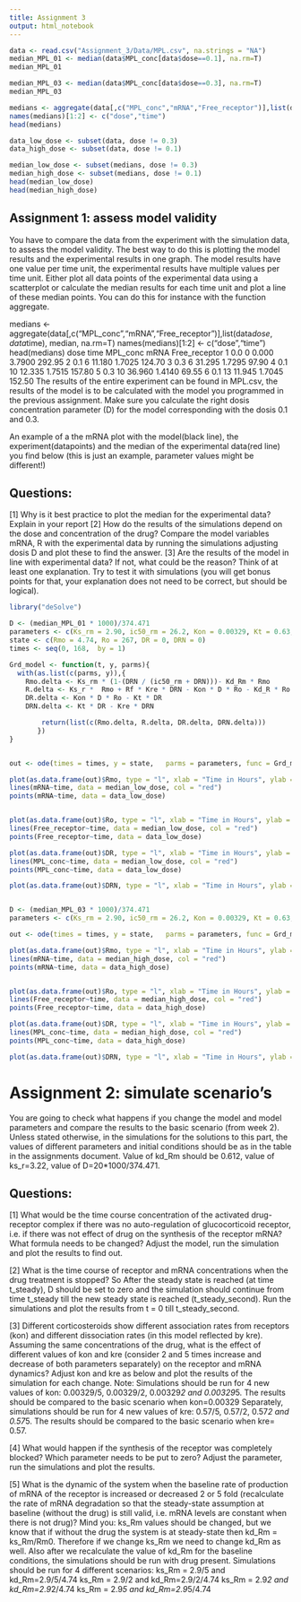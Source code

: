 ```yaml
---
title: Assignment 3
output: html_notebook
---
```

```r

data <- read.csv("Assignment_3/Data/MPL.csv", na.strings = "NA")
median_MPL_01 <- median(data$MPL_conc[data$dose==0.1], na.rm=T)
median_MPL_01

median_MPL_03 <- median(data$MPL_conc[data$dose==0.3], na.rm=T)
median_MPL_03

medians <- aggregate(data[,c("MPL_conc","mRNA","Free_receptor")],list(data$dose,data$time), median, na.rm=T)
names(medians)[1:2] <- c("dose","time")
head(medians)

data_low_dose <- subset(data, dose != 0.3)
data_high_dose <- subset(data, dose != 0.1)

median_low_dose <- subset(medians, dose != 0.3)
median_high_dose <- subset(medians, dose != 0.1)
head(median_low_dose)
head(median_high_dose)
```
## Assignment 1: assess model validity
You have to compare the data from the experiment with the simulation data, to assess the model validity. The best way to do this is plotting the model results and the experimental results in one graph. The model results have one value per time unit, the experimental results have multiple values per time unit. Either plot all data points of the experimental data using a scatterplot or calculate the median results for each time unit and plot a line of these median points. You can do this for instance with the function aggregate.

medians <- aggregate(data[,c("MPL_conc","mRNA","Free_receptor")],list(data$dose,data$time), median, na.rm=T)
names(medians)[1:2] <- c("dose","time")
head(medians)
   dose time MPL_conc   mRNA Free_receptor
 1  0.0    0    0.000 3.7900        292.95
 2  0.1    6   11.180 1.7025        124.70
 3  0.3    6   31.295 1.7295         97.90
 4  0.1   10   12.335 1.7515        157.80
 5  0.3   10   36.960 1.4140         69.55
 6  0.1   13   11.945 1.7045        152.50
The results of the entire experiment can be found in MPL.csv, the results of the model is to be calculated with the model you programmed in the previous assignment. Make sure you calculate the right dosis concentration parameter (D) for the model corresponding with the dosis 0.1 and 0.3.

An example of a the mRNA plot with the model(black line), the experiment(datapoints) and the median of the experimental data(red line) you find below (this is just an example, parameter values might be different!)



## Questions:
[1] Why is it best practice to plot the median for the experimental data? Explain in your report
[2] How do the results of the simulations depend on the dose and concentration of the drug? Compare the model variables mRNA, R with the experimental data by running the simulations adjusting dosis D and plot these to find the answer.
[3] Are the results of the model in line with experimental data? If not, what could be the reason? Think of at least one explanation. Try to test it with simulations (you will get bonus points for that, your explanation does not need to be correct, but should be logical).

```r
library("deSolve")

D <- (median_MPL_01 * 1000)/374.471
parameters <- c(Ks_rm = 2.90, ic50_rm = 26.2, Kon = 0.00329, Kt = 0.63, Kre = 0.57, Rf = 0.49, Kd_R = 0.0572, Kd_Rm = 0.612, Ks_r = 3.22, D = D)
state <- c(Rmo = 4.74, Ro = 267, DR = 0, DRN = 0)
times <- seq(0, 168,  by = 1)

Grd_model <- function(t, y, parms){
  with(as.list(c(parms, y)),{
    Rmo.delta <- Ks_rm * (1-(DRN / (ic50_rm + DRN)))- Kd_Rm * Rmo
    R.delta <- Ks_r *  Rmo + Rf * Kre * DRN - Kon * D * Ro - Kd_R * Ro
    DR.delta <- Kon * D * Ro - Kt * DR
    DRN.delta <- Kt * DR - Kre * DRN

        return(list(c(Rmo.delta, R.delta, DR.delta, DRN.delta)))
       })
}


out <- ode(times = times, y = state,   parms = parameters, func = Grd_model, method = "euler")

plot(as.data.frame(out)$Rmo, type = "l", xlab = "Time in Hours", ylab = "Rmo concentration", ylim =  c(0.5,5.0), col = "blue")
lines(mRNA~time, data = median_low_dose, col = "red")
points(mRNA~time, data = data_low_dose)


plot(as.data.frame(out)$Ro, type = "l", xlab = "Time in Hours", ylab = "Ro concentration", col = "blue")
lines(Free_receptor~time, data = median_low_dose, col = "red")
points(Free_receptor~time, data = data_low_dose)

plot(as.data.frame(out)$DR, type = "l", xlab = "Time in Hours", ylab = "DR concentration", col = "blue")
lines(MPL_conc~time, data = median_low_dose, col = "red")
points(MPL_conc~time, data = data_low_dose)

plot(as.data.frame(out)$DRN, type = "l", xlab = "Time in Hours", ylab = "DRN concentration", col = "blue")



```
```r
D <- (median_MPL_03 * 1000)/374.471
parameters <- c(Ks_rm = 2.90, ic50_rm = 26.2, Kon = 0.00329, Kt = 0.63, Kre = 0.57, Rf = 0.49, Kd_R = 0.0572, Kd_Rm = 0.612, Ks_r = 3.22, D = D)

out <- ode(times = times, y = state,   parms = parameters, func = Grd_model, method = "euler")

plot(as.data.frame(out)$Rmo, type = "l", xlab = "Time in Hours", ylab = "Rmo concentration", ylim =  c(0.5,5.0), col = "blue")
lines(mRNA~time, data = median_high_dose, col = "red")
points(mRNA~time, data = data_high_dose)


plot(as.data.frame(out)$Ro, type = "l", xlab = "Time in Hours", ylab = "Ro concentration", col = "blue")
lines(Free_receptor~time, data = median_high_dose, col = "red")
points(Free_receptor~time, data = data_high_dose)

plot(as.data.frame(out)$DR, type = "l", xlab = "Time in Hours", ylab = "DR concentration", col = "blue")
lines(MPL_conc~time, data = median_high_dose, col = "red")
points(MPL_conc~time, data = data_high_dose)

plot(as.data.frame(out)$DRN, type = "l", xlab = "Time in Hours", ylab = "DRN concentration", col = "blue")

```
# Assignment 2: simulate scenario’s
You are going to check what happens if you change the model and model parameters and compare the results to the basic scenario (from week 2). Unless stated otherwise, in the simulations for the solutions to this part, the values of different parameters and initial conditions should be as in the table in the assignments document. Value of kd_Rm should be 0.612, value of ks_r=3.22, value of D=20*1000/374.471.

## Questions:
[1] What would be the time course concentration of the activated drug-receptor complex if there was no auto-regulation of glucocorticoid receptor, i.e. if there was not effect of drug on the synthesis of the receptor mRNA? What formula needs to be changed? Adjust the model, run the simulation and plot the results to find out.

[2] What is the time course of receptor and mRNA concentrations when the drug treatment is stopped? So After the steady state is reached (at time t_steady), D should be set to zero and the simulation should continue from time t_steady till the new steady state is reached (t_steady_second). Run the simulations and plot the results from t = 0 till t_steady_second.

[3] Different corticosteroids show different association rates from receptors (kon) and different dissociation rates (in this model reflected by kre). Assuming the same concentrations of the drug, what is the effect of different values of kon and kre (consider 2 and 5 times increase and decrease of both parameters separately) on the receptor and mRNA dynamics? Adjust kon and kre as below and plot the results of the simulation for each change. Note: Simulations should be run for 4 new values of kon: 0.00329/5, 0.00329/2, 0.00329*2 and 0.00329*5. The results should be compared to the basic scenario when kon=0.00329 Separately, simulations should be run for 4 new values of kre: 0.57/5, 0.57/2, 0.57*2 and 0.57*5. The results should be compared to the basic scenario when kre= 0.57.

[4] What would happen if the synthesis of the receptor was completely blocked? Which parameter needs to be put to zero? Adjust the parameter, run the simulations and plot the results.

[5] What is the dynamic of the system when the baseline rate of production of mRNA of the receptor is increased or decreased 2 or 5 fold (recalculate the rate of mRNA degradation so that the steady-state assumption at baseline (without the drug) is still valid, i.e. mRNA levels are constant when there is not drug)? Mind you: ks_Rm values should be changed, but we know that if without the drug the system is at steady-state then kd_Rm = ks_Rm/Rm0. Therefore if we change ks_Rm we need to change kd_Rm as well. Also after we recalculate the value of kd_Rm for the baseline conditions, the simulations should be run with drug present. Simulations should be run for 4 different scenarios:
ks_Rm = 2.9/5 and kd_Rm=2.9/5/4.74
ks_Rm = 2.9/2 and kd_Rm=2.9/2/4.74
ks_Rm = 2.9*2 and kd_Rm=2.9*2/4.74
ks_Rm = 2.9*5 and kd_Rm=2.9*5/4.74
